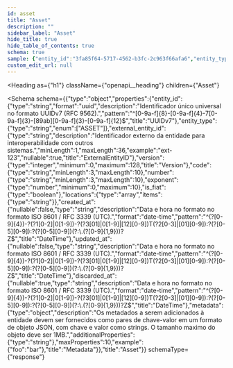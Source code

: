 ```yaml
---
id: asset
title: "Asset"
description: ""
sidebar_label: "Asset"
hide_title: true
hide_table_of_contents: true
schema: true
sample: {"entity_id":"3fa85f64-5717-4562-b3fc-2c963f66afa6","entity_type":"ASSET","external_entity_id":"ext-123","version":0,"code":"string","number":"string","exponent":0,"is_fiat":true,"locations":["string"],"created_at":"2024-07-29T15:51:28.071Z","updated_at":"2024-07-29T15:51:28.071Z","discarded_at":"2024-07-29T15:51:28.071Z","metadata":{"foo":"bar"}}
custom_edit_url: null
---
```



<Heading
  as={"h1"}
  className={"openapi__heading"}
  children={"Asset"}
>
</Heading>





<Schema
  schema={{"type":"object","properties":{"entity_id":{"type":"string","format":"uuid","description":"Identificador único universal no formato UUIDv7 (RFC 9562).","pattern":"^[0-9a-f]{8}-[0-9a-f]{4}-7[0-9a-f]{3}-[89ab][0-9a-f]{3}-[0-9a-f]{12}$","title":"UUIDv7"},"entity_type":{"type":"string","enum":["ASSET"]},"external_entity_id":{"type":"string","description":"Identificador externo da entidade para interoperabilidade com outros sistemas.","minLength":1,"maxLength":36,"example":"ext-123","nullable":true,"title":"ExternalEntityID"},"version":{"type":"integer","minimum":0,"maximum":128,"title":"Version"},"code":{"type":"string","minLength":3,"maxLength":10},"number":{"type":"string","minLength":3,"maxLength":10},"exponent":{"type":"number","minimum":0,"maximum":10},"is_fiat":{"type":"boolean"},"locations":{"type":"array","items":{"type":"string"}},"created_at":{"nullable":false,"type":"string","description":"Data e hora no formato no formato ISO 8601 / RFC 3339 (UTC).","format":"date-time","pattern":"^(?<year>[0-9]{4})-?(?<month>1[0-2]|0[1-9])-?(?<day>3[01]|0[1-9]|[12][0-9])T(?<hour>2[0-3]|[01][0-9]):?(?<minute>[0-5][0-9]):?(?<second>[0-5][0-9])(?:\\.(?<fraction>[0-9]{1,9}))?Z$","title":"DateTime"},"updated_at":{"nullable":false,"type":"string","description":"Data e hora no formato no formato ISO 8601 / RFC 3339 (UTC).","format":"date-time","pattern":"^(?<year>[0-9]{4})-?(?<month>1[0-2]|0[1-9])-?(?<day>3[01]|0[1-9]|[12][0-9])T(?<hour>2[0-3]|[01][0-9]):?(?<minute>[0-5][0-9]):?(?<second>[0-5][0-9])(?:\\.(?<fraction>[0-9]{1,9}))?Z$","title":"DateTime"},"discarded_at":{"nullable":true,"type":"string","description":"Data e hora no formato no formato ISO 8601 / RFC 3339 (UTC).","format":"date-time","pattern":"^(?<year>[0-9]{4})-?(?<month>1[0-2]|0[1-9])-?(?<day>3[01]|0[1-9]|[12][0-9])T(?<hour>2[0-3]|[01][0-9]):?(?<minute>[0-5][0-9]):?(?<second>[0-5][0-9])(?:\\.(?<fraction>[0-9]{1,9}))?Z$","title":"DateTime"},"metadata":{"type":"object","description":"Os metadados a serem adicionados à entidade devem ser fornecidos como pares de chave-valor em um formato de objeto JSON, com chave e valor como strings. O tamanho maximo do objeto deve ser 1MB.","additionalProperties":{"type":"string"},"maxProperties":10,"example":{"foo":"bar"},"title":"Metadata"}},"title":"Asset"}}
  schemaType={"response"}
>
  
</Schema>
